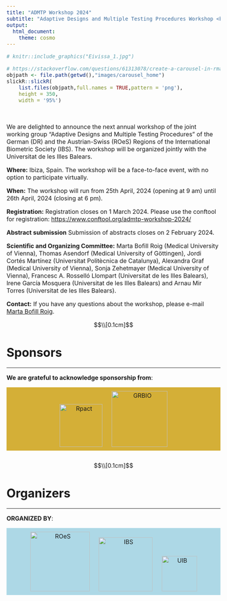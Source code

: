---
title: "ADMTP Workshop 2024"
subtitle: "Adaptive Designs and Multiple Testing Procedures Workshop <br> 25th - 26th April, 2024"
output:
  html_document:
    theme: cosmo
---

<style type="text/css">
h1.title {
  display: none;
}
</style>

<style type="text/css">
.subtitle {
  font-size: 36px;
  color: DarkRed;
  text-align: center;
}
</style>

<style type="text/css">
  body{
  font-size: 12pt;
}
</style> 

<style>
.sponsor {
  display: inline-block;
  margin: 10px;
}

.sponsor img {
  max-width: 100%;
  height: auto;
}

.sponsor-level-gold {
  text-align: center;
  margin-bottom: 30px;
  background-color: #D4AF37
}
.sponsor-level-silver {
  text-align: center;
  margin-bottom: 30px;
  background-color: #A6A6A6
}
.organizers {
  text-align: center;
  margin-bottom: 30px;
  background-color: #ADD8E6 
}

</style>

```{=html}
<head>
<title>ADMTP2024</title>
</head>
```

```{r figurename, echo=FALSE, fig.cap="Eivissa Port", out.width = '60%', fig.align='center'}
# knitr::include_graphics("Eivissa_1.jpg")
```

```{r echo=FALSE}
# https://stackoverflow.com/questions/61313078/create-a-carousel-in-rmarkdown
objpath <- file.path(getwd(),"images/carousel_home")
slickR::slickR(
    list.files(objpath,full.names = TRUE,pattern = 'png'),
    height = 350,
    width = '95%')
```




<br>

We are delighted to announce the next annual workshop of the joint working group “Adaptive Designs and Multiple Testing Procedures” of the German (DR) and the Austrian-Swiss (ROeS) Regions of the International Biometric Society (IBS). The workshop will be organized jointly with the Universitat de les Illes Balears.

**Where:** Ibiza, Spain. The workshop will be a face-to-face event, with no option to participate virtually.

**When:** The workshop will run from 25th April, 2024 (opening at 9 am) until 26th April, 2024 (closing at 6 pm).

<!-- **Invited Speakers:** We are delighted to announce that **Prof. XXX** (University of XXX) and **Dr. XXX** (XXX) will present as invited speakers. The workshop will also feature an invited session on platform trials, with contributions from the EU-PEARL IMI Project. -->


**Registration:** Registration closes on 1 March 2024. Please use the conftool for registration: [https://www.conftool.org/admtp-workshop-2024/](https://www.conftool.org/admtp-workshop-2024/)

**Abstract submission** Submission of abstracts closes on 2 February   2024.

**Scientific and Organizing Committee:** Marta Bofill Roig (Medical University of Vienna), 
 Thomas Asendorf (Medical University of Göttingen),
 Jordi Cortés Martínez (Universitat Politècnica de Catalunya), 
 Alexandra Graf  (Medical University of Vienna), 
 Sonja Zehetmayer  (Medical University of Vienna), 
 <!-- Juan Carbonell Asins (INCLIVA Instituto de Investigación Sanitaria), -->
 Francesc A. Rosselló Llompart (Universitat de les Illes Balears),
 Irene García Mosquera (Universitat de les Illes Balears) and
 Arnau Mir Torres (Universitat de les Illes Balears).

**Contact:** If you have any questions about the workshop, please e-mail [Marta Bofill Roig](mailto:marta.bofillroig@meduniwien.ac.at).

$$\\[0.1cm]$$


# Sponsors

<hr>

**We are grateful to acknowledge sponsorship from**:

<!-- ## <span style="color: #D4AF37;"><b>Gold Sponsors</b></span> -->

<!-- <hr> -->

```{=html}
<div class="sponsor-level-gold">
    <div class="sponsor">
        <a href="https://www.rpact.org/"; target=_blank">
        <img src="logos/rpact.png" alt="Rpact" width="115">
        </a>
    </div>
    <div class="sponsor">
        <a href="https://grbio.upc.edu/en"; target=_blank">
        <img src="logos/logo_GRBIO2.png" alt="GRBIO" width="150">
        </a>
    </div>
</div>
```


<!-- ## <span style="color: #A6A6A6;"><b>Silver Sponsors</b></span> -->

<!-- <hr> -->

```{=html}
<!-- <div class="sponsor-level-silver"> -->
<!--     <div class="sponsor"> -->
<!--         <img src="logos/Roche_logo2.PNG" alt="Roche" width="120"> -->
<!--     </div> -->
<!--     <div class="sponsor"> -->
<!--         <img src="logos/Novartis_logo2.PNG" alt="Novartis" width="160"> -->
<!--     </div> -->
<!--     <div class="sponsor"> -->
<!--         <img src="logos/logo_cytel2.png" alt="Cytel" width="120"> -->
<!--     </div> -->
<!--     <div class="sponsor"> -->
<!--         <img src="logos/logo_GRBIO2.png" alt="GRBIO" width="120"> -->
<!--     </div> -->
<!-- </div> -->
```


<!-- ![](logos/Roche_logo.PNG){width=15%} -->
<!-- &nbsp;&nbsp; -->
<!-- ![](logos/Novartis_logo.PNG){width=25%} -->
<!-- &nbsp;&nbsp; -->
<!-- ![](logos/logo_GRBIO.jpg){width=13%} -->
<!-- &nbsp;&nbsp; -->
<!-- ![](logos/logo_cytel.png){width=15%} -->



$$\\[0.1cm]$$

# Organizers

<hr>

**ORGANIZED BY**:


```{=html}
<div class="organizers">
    <div class="sponsor">
        <a href="https://www.ibs-roes.org/"; target=_blank">
        <img src="logos/ROeS.png" alt="ROeS" width="160">
        </a>
    </div>
    <div class="sponsor">
        <a href="http://www.biometrische-gesellschaft.de/en/home.html"; target=_blank">
        <img src="logos/IBS_DR_.PNG" alt="IBS" width="145">
        </a>
    </div>
        <div class="sponsor">
        <a href="https://www.uib.eu/"; target=_blank">
        <img src="logos/uib_.png" alt="UIB" width="95">
        </a>
    </div>
    <!-- <div class="sponsor"> -->
    <!--     <img src="logos/BSS_logo.PNG" alt="BSS" width="150"> -->
    <!-- </div> -->
</div>
```

<!-- ![](ROeS.png){width=13%} -->
<!-- ![](IBS_DR.PNG){width=13%} -->
<!-- ![](BSS_logo.PNG) -->


